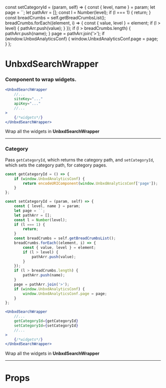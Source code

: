 
const setCategoryId = (param, self) => {
    const { level, name } = param;
    let page = ``;
    let pathArr = [];
    const l = Number(level);
    if (l === 1) {
        return;
    }
    const breadCrumbs = self.getBreadCrumbsList();
    breadCrumbs.forEach((element, i) => {
        const { value, level } = element;
        if (l > level) {
            pathArr.push(value);
        }
    });
    if (l > breadCrumbs.length) {
        pathArr.push(name);
    }
    page = pathArr.join('>');
    if (window.UnbxdAnalyticsConf) {
        window.UnbxdAnalyticsConf.page = page;
    }
};

<Meta title="UnbxdSearchWrapper" component={UnbxdSearchWrapper} />

# UnbxdSearchWrapper

### Component to wrap widgets.

```jsx
<UnbxdSearchWrapper
    //...
    siteKey="..."
    apiKey="..."
    //...
>
    {/*widgets*/}
</UnbxdSearchWrapper>
```

<Preview>
    <Story name="default">
        <UnbxdSearchWrapper
            siteKey="wildearthclone-neto-com-au808941566310465"
            apiKey="e6959ae0b643d51b565dc3e01bf41ec1"
        >
            <div>
                Wrap all the widgets in <strong>UnbxdSearchWrapper</strong>
            </div>
        </UnbxdSearchWrapper>
    </Story>
</Preview>

---

### Category

Pass `getCategoryId`, which returns the category path, and `setCategoryId`, which sets the category path, for category pages.

```js
const getCategoryId = () => {
    if (window.UnbxdAnalyticsConf) {
        return encodeURIComponent(window.UnbxdAnalyticsConf['page']);
    }
};

const setCategoryId = (param, self) => {
    const { level, name } = param;
    let page = ``;
    let pathArr = [];
    const l = Number(level);
    if (l === 1) {
        return;
    }
    const breadCrumbs = self.getBreadCrumbsList();
    breadCrumbs.forEach((element, i) => {
        const { value, level } = element;
        if (l > level) {
            pathArr.push(value);
        }
    });
    if (l > breadCrumbs.length) {
        pathArr.push(name);
    }
    page = pathArr.join('>');
    if (window.UnbxdAnalyticsConf) {
        window.UnbxdAnalyticsConf.page = page;
    }
};
```

```jsx
<UnbxdSearchWrapper
    //...
    getCategoryId={getCategoryId}
    setCategoryId={setCategoryId}
    //...
>
    {/*widgets*/}
</UnbxdSearchWrapper>
```

<Preview>
    <Story name="with category">
        <UnbxdSearchWrapper
            siteKey="wildearthclone-neto-com-au808941566310465"
            apiKey="e6959ae0b643d51b565dc3e01bf41ec1"
            getCategoryId={getCategoryId}
            setCategoryId={setCategoryId}
        >
            <div>
                Wrap all the widgets in <strong>UnbxdSearchWrapper</strong>
            </div>
        </UnbxdSearchWrapper>
    </Story>
</Preview>

---

# Props

<Props of={UnbxdSearchWrapper} />
